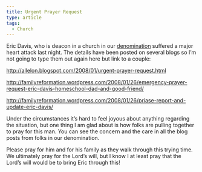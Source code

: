```yaml
---
title: Urgent Prayer Request
type: article
tags:
  - Church
---
```


Eric Davis, who is deacon in a church in our [denomination](http://www.covenant-presbyterian.org/) suffered a major heart attack last night. The details have been posted on several blogs so I’m not going to type them out again here but link to a couple:

http://allelon.blogspot.com/2008/01/urgent-prayer-request.html

http://familyreformation.wordpress.com/2008/01/26/emergency-prayer-request-eric-davis-homeschool-dad-and-good-friend/

http://familyreformation.wordpress.com/2008/01/26/priase-report-and-update-eric-davis/

Under the circumstances it’s hard to feel joyous about anything regarding the situation, but one thing I am glad about is how folks are pulling together to pray for this man. You can see the concern and the care in all the blog posts from folks in our denomination.

Please pray for him and for his family as they walk through this trying time. We ultimately pray for the Lord’s will, but I know I at least pray that the Lord’s will would be to bring Eric through this!
